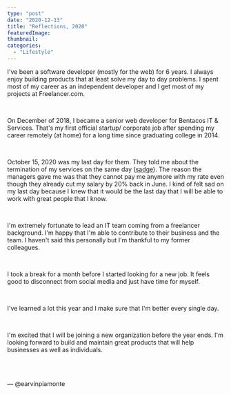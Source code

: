 ```yaml
---
type: "post"
date: "2020-12-13"
title: "Reflections, 2020"
featuredImage:
thumbnail:
categories:
  - "Lifestyle"
---
```


I've been a software developer (mostly for the web) for 6 years. I always enjoy building products that at least solve my day to day problems. I spent most of my career as an independent developer and I get most of my projects at Freelancer.com.

<br />

On December of 2018, I became a senior web developer for Bentacos IT & Services. That's my first official startup/ corporate job after spending my career remotely (at home) for a long time since graduating college in 2014.

<br />

October 15, 2020 was my last day for them. They told me about the termination of my services on the same day (<abbr title="An emote on Twitch depicting a flattened version of Pepe the Frog with a sad, disappointed expression">sadge</abbr>). The reason the managers gave me was that they cannot pay me anymore with my rate even though they already cut my salary by 20% back in June. I kind of felt sad on my last day because I knew that it would be the last day that I will be able to work with great people that I know.

<br />

I'm extremely fortunate to lead an IT team coming from a freelancer background. I'm happy that I'm able to contribute to their business and the team. I haven't said this personally but I'm thankful to my former colleagues.

<br />

I took a break for a month before I started looking for a new job. It feels good to disconnect from social media and just have time for myself.

<br />

I've learned a lot this year and I make sure that I'm better every single day.

<br />

I'm excited that I will be joining a new organization before the year ends. I'm looking forward to build and maintain great products that will help businesses as well as individuals.

<br />
<br />

&mdash; @earvinpiamonte
